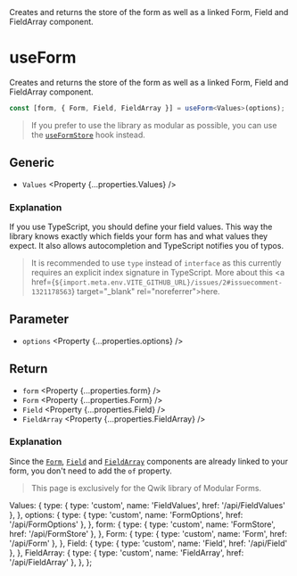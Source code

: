 
<Title>useForm</Title>
<Description>
  Creates and returns the store of the form as well as a linked Form, Field and
  FieldArray component.
</Description>

# useForm

<Qwik block>

Creates and returns the store of the form as well as a linked Form, Field and FieldArray component.

```ts
const [form, { Form, Field, FieldArray }] = useForm<Values>(options);
```

> If you prefer to use the library as modular as possible, you can use the <A href="/api/useFormStore">`useFormStore`</A> hook instead.

## Generic

- `Values` <Property {...properties.Values} />

### Explanation

If you use TypeScript, you should define your field values. This way the library knows exactly which fields your form has and what values they expect. It also allows autocompletion and TypeScript notifies you of typos.

> It is recommended to use `type` instead of `interface` as this currently requires an explicit index signature in TypeScript. More about this <a href={`${import.meta.env.VITE_GITHUB_URL}/issues/2#issuecomment-1321178563`} target="\_blank" rel="noreferrer">here</a>.

## Parameter

- `options` <Property {...properties.options} />

## Return

- `form` <Property {...properties.form} />
- `Form` <Property {...properties.Form} />
- `Field` <Property {...properties.Field} />
- `FieldArray` <Property {...properties.FieldArray} />

### Explanation

Since the <A href="/api/Form">`Form`</A>, <A href="/api/Form">`Field`</A> and <A href="/api/Form">`FieldArray`</A> components are already linked to your form, you don't need to add the `of` property.

</Qwik>

<Solid block>

> This page is exclusively for the Qwik library of Modular Forms.

</Solid>

  Values: {
    type: { type: 'custom', name: 'FieldValues', href: '/api/FieldValues' },
  },
  options: {
    type: { type: 'custom', name: 'FormOptions', href: '/api/FormOptions' },
  },
  form: {
    type: { type: 'custom', name: 'FormStore', href: '/api/FormStore' },
  },
  Form: {
    type: { type: 'custom', name: 'Form', href: '/api/Form' },
  },
  Field: {
    type: { type: 'custom', name: 'Field', href: '/api/Field' },
  },
  FieldArray: {
    type: { type: 'custom', name: 'FieldArray', href: '/api/FieldArray' },
  },
};
